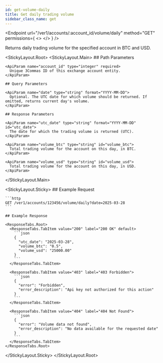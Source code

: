 ```yaml
---
id: get-volume-daily
title: Get daily trading volume
sidebar_class_name: get
---
```



<Endpoint
  url="/ver1/accounts/:account_id/volume/daily"
  method="GET"
  permissions={
    <>
      <Permission title="Permission" description="ACCOUNTS_READ" />
      <Permission title="Security" description="SIGNED" />
    </>
  }
/>

Returns daily trading volume for the specified account in BTC and USD.

<Separator />

<StickyLayout.Root>
  <StickyLayout.Main>
    ## Path Parameters

    <ApiParam name="account_id" type="integer" required>
      Unique 3Commas ID of this exchange account entity.
    </ApiParam>

    ## Query Parameters

    <ApiParam name="date" type="string" format="YYYY-MM-DD">
      Optional. The UTC date for which volume should be returned. If omitted, returns current day's volume.
    </ApiParam>

    ## Response Parameters

    <ApiParam name="utc_date" type="string" format="YYYY-MM-DD" id="utc_date">
      The date for which the trading volume is returned (UTC).
    </ApiParam>

    <ApiParam name="volume_btc" type="string" id="volume_btc">
      Total trading volume for the account on this day, in BTC.
    </ApiParam>

    <ApiParam name="volume_usd" type="string" id="volume_usd">
      Total trading volume for the account on this day, in USD.
    </ApiParam>
  </StickyLayout.Main>

  <StickyLayout.Sticky>
    ## Example Request

    ```http
    GET /ver1/accounts/123456/volume/daily?date=2025-03-28
    ```

    ## Example Response

    <ResponseTabs.Root>
      <ResponseTabs.TabItem value="200" label="200 OK" default>
        ```json
        {
          "utc_date": "2025-03-28",
          "volume_btc": "0.5",
          "volume_usd": "25000.00"
        }
        ```
      </ResponseTabs.TabItem>

      <ResponseTabs.TabItem value="403" label="403 Forbidden">
        ```json
        {
          "error": "Forbidden",
          "error_description": "Api key not authorized for this action"
        }
        ```
      </ResponseTabs.TabItem>

      <ResponseTabs.TabItem value="404" label="404 Not Found">
        ```json
        {
          "error": "Volume data not found",
          "error_description": "No data available for the requested date"
        }
        ```
      </ResponseTabs.TabItem>
    </ResponseTabs.Root>
  </StickyLayout.Sticky>
</StickyLayout.Root>